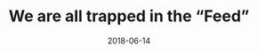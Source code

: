---
title: We are all trapped in the “Feed”
description: A short reflection on user experience and design.
date: 2018-06-14
readingTime: 1
---